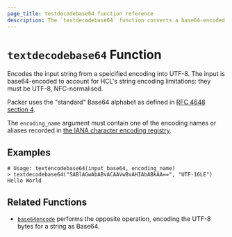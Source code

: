 ```yaml
---
page_title: testdecodebase64 function reference
description: The `testdecodebase64` function converts a base64-encoded string into a UTF-8 string. Learn how to use the `testdecodebase64` function in Packer templates.
---
```


# `textdecodebase64` Function

Encodes the input string from a speicified encoding into UTF-8.
The input is base64-encoded to account for HCL's string encoding limitations: they must be UTF-8, NFC-normalised.

Packer uses the "standard" Base64 alphabet as defined in
[RFC 4648 section 4](https://tools.ietf.org/html/rfc4648#section-4).

The `encoding_name` argument must contain one of the encoding names or aliases recorded in
[the IANA character encoding registry](https://www.iana.org/assignments/character-sets/character-sets.xhtml).

## Examples

```shell-session
# Usage: textencodebase64(input_base64, encoding_name)
> textdecodebase64("SABlAGwAbABvACAAVwBvAHIAbABkAA==", "UTF-16LE")
Hello World
```

## Related Functions

- [`base64encode`](/packer/docs/templates/hcl_templates/functions/encoding/base64encode) performs the opposite operation,
  encoding the UTF-8 bytes for a string as Base64.
